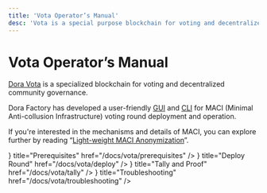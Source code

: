 ```yaml
---
title: 'Vota Operator’s Manual'
desc: 'Vota is a special purpose blockchain for voting and decentralized community governance.'
---
```



# Vota Operator’s Manual

[Dora Vota](https://vota.dorafactory.org/) is a specialized blockchain for voting and decentralized community governance.

Dora Factory has developed a user-friendly [GUI](https://vota.dorafactory.org/) and [CLI](https://github.com/DoraFactory/vota-operator-scripts) for MACI (Minimal Anti-collusion Infrastructure) voting round deployment and operation.

If you're interested in the mechanisms and details of MACI, you can explore further by reading “[Light-weight MACI Anonymization](https://research.dorahacks.io/2022/04/30/light-weight-maci-anonymization/)”.

<Cards num={2}>
  <Cards.Card
    icon={<IconChecklist />}
    title="Prerequisites"
    href="/docs/vota/prerequisites"
  />
  <Cards.Card
    icon={<IconGui />}
    title="Deploy Round"
    href="/docs/vota/deploy"
  />
  <Cards.Card
    icon={<IconCli />}
    title="Tally and Proof"
    href="/docs/vota/tally"
  />
  <Cards.Card
    icon={<IconHelp />}
    title="Troubleshooting"
    href="/docs/vota/troubleshooting"
  />
</Cards>

